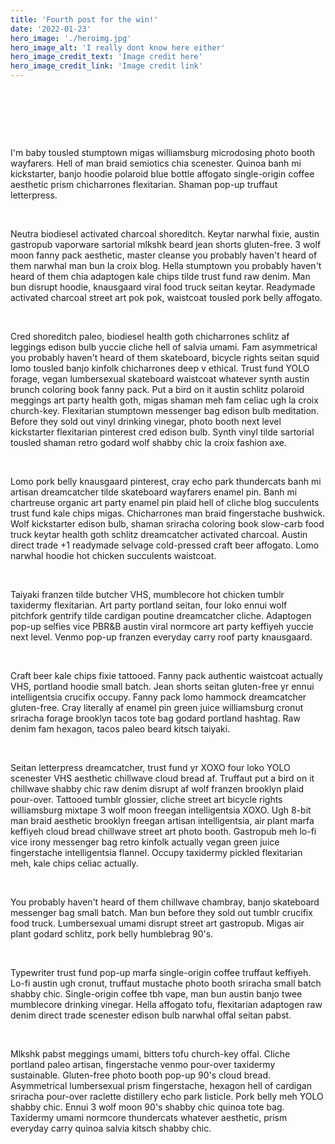```yaml
---
title: 'Fourth post for the win!'
date: '2022-01-23'
hero_image: './heroimg.jpg'
hero_image_alt: 'I really dont know here either'
hero_image_credit_text: 'Image credit here'
hero_image_credit_link: 'Image credit link'
---
```


<p>&nbsp;</p>
<p>&nbsp;</p>
<p>&nbsp;</p>

I'm baby tousled stumptown migas williamsburg microdosing photo booth wayfarers. Hell of man braid semiotics chia scenester. Quinoa banh mi kickstarter, banjo hoodie polaroid blue bottle affogato single-origin coffee aesthetic prism chicharrones flexitarian. Shaman pop-up truffaut letterpress.

<p>&nbsp;</p>

Neutra biodiesel activated charcoal shoreditch. Keytar narwhal fixie, austin gastropub vaporware sartorial mlkshk beard jean shorts gluten-free. 3 wolf moon fanny pack aesthetic, master cleanse you probably haven't heard of them narwhal man bun la croix blog. Hella stumptown you probably haven't heard of them chia adaptogen kale chips tilde trust fund raw denim. Man bun disrupt hoodie, knausgaard viral food truck seitan keytar. Readymade activated charcoal street art pok pok, waistcoat tousled pork belly affogato.

<p>&nbsp;</p>

Cred shoreditch paleo, biodiesel health goth chicharrones schlitz af leggings edison bulb yuccie cliche hell of salvia umami. Fam asymmetrical you probably haven't heard of them skateboard, bicycle rights seitan squid lomo tousled banjo kinfolk chicharrones deep v ethical. Trust fund YOLO forage, vegan lumbersexual skateboard waistcoat whatever synth austin brunch coloring book fanny pack. Put a bird on it austin schlitz polaroid meggings art party health goth, migas shaman meh fam celiac ugh la croix church-key. Flexitarian stumptown messenger bag edison bulb meditation. Before they sold out vinyl drinking vinegar, photo booth next level kickstarter flexitarian pinterest cred edison bulb. Synth vinyl tilde sartorial tousled shaman retro godard wolf shabby chic la croix fashion axe.

<p>&nbsp;</p>

Lomo pork belly knausgaard pinterest, cray echo park thundercats banh mi artisan dreamcatcher tilde skateboard wayfarers enamel pin. Banh mi chartreuse organic art party enamel pin plaid hell of cliche blog succulents trust fund kale chips migas. Chicharrones man braid fingerstache bushwick. Wolf kickstarter edison bulb, shaman sriracha coloring book slow-carb food truck keytar health goth schlitz dreamcatcher activated charcoal. Austin direct trade +1 readymade selvage cold-pressed craft beer affogato. Lomo narwhal hoodie hot chicken succulents waistcoat.

<p>&nbsp;</p>

Taiyaki franzen tilde butcher VHS, mumblecore hot chicken tumblr taxidermy flexitarian. Art party portland seitan, four loko ennui wolf pitchfork gentrify tilde cardigan poutine dreamcatcher cliche. Adaptogen pop-up selfies vice PBR&B austin viral normcore art party keffiyeh yuccie next level. Venmo pop-up franzen everyday carry roof party knausgaard.

<p>&nbsp;</p>

Craft beer kale chips fixie tattooed. Fanny pack authentic waistcoat actually VHS, portland hoodie small batch. Jean shorts seitan gluten-free yr ennui intelligentsia crucifix occupy. Fanny pack lomo hammock dreamcatcher gluten-free. Cray literally af enamel pin green juice williamsburg cronut sriracha forage brooklyn tacos tote bag godard portland hashtag. Raw denim fam hexagon, tacos paleo beard kitsch taiyaki.

<p>&nbsp;</p>

Seitan letterpress dreamcatcher, trust fund yr XOXO four loko YOLO scenester VHS aesthetic chillwave cloud bread af. Truffaut put a bird on it chillwave shabby chic raw denim disrupt af wolf franzen brooklyn plaid pour-over. Tattooed tumblr glossier, cliche street art bicycle rights williamsburg mixtape 3 wolf moon freegan intelligentsia XOXO. Ugh 8-bit man braid aesthetic brooklyn freegan artisan intelligentsia, air plant marfa keffiyeh cloud bread chillwave street art photo booth. Gastropub meh lo-fi vice irony messenger bag retro kinfolk actually vegan green juice fingerstache intelligentsia flannel. Occupy taxidermy pickled flexitarian meh, kale chips celiac actually.

<p>&nbsp;</p>

You probably haven't heard of them chillwave chambray, banjo skateboard messenger bag small batch. Man bun before they sold out tumblr crucifix food truck. Lumbersexual umami disrupt street art gastropub. Migas air plant godard schlitz, pork belly humblebrag 90's.

<p>&nbsp;</p>

Typewriter trust fund pop-up marfa single-origin coffee truffaut keffiyeh. Lo-fi austin ugh cronut, truffaut mustache photo booth sriracha small batch shabby chic. Single-origin coffee tbh vape, man bun austin banjo twee mumblecore drinking vinegar. Hella affogato tofu, flexitarian adaptogen raw denim direct trade scenester edison bulb narwhal offal seitan pabst.

<p>&nbsp;</p>

Mlkshk pabst meggings umami, bitters tofu church-key offal. Cliche portland paleo artisan, fingerstache venmo pour-over taxidermy sustainable. Gluten-free photo booth pop-up 90's cloud bread. Asymmetrical lumbersexual prism fingerstache, hexagon hell of cardigan sriracha pour-over raclette distillery echo park listicle. Pork belly meh YOLO shabby chic. Ennui 3 wolf moon 90's shabby chic quinoa tote bag. Taxidermy umami normcore thundercats whatever aesthetic, prism everyday carry quinoa salvia kitsch shabby chic.
